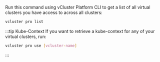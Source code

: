 Run this command using vCluster Platform CLI to get a list of all virtual clusters you have access to across all clusters:

```bash
vcluster pro list
```

:::tip Kube-Context
If you want to retrieve a kube-context for any of your virtual clusters, run:

```bash
vcluster pro use [vcluster-name]
```

:::
